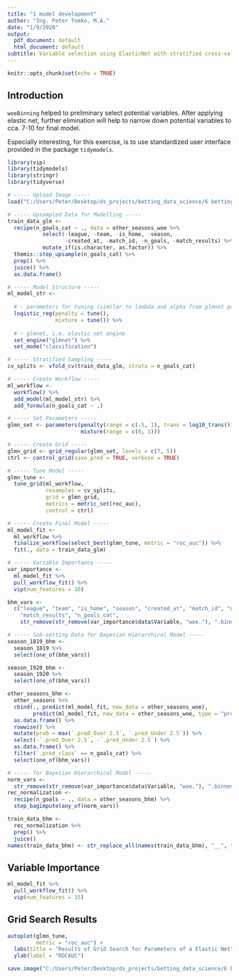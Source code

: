 ```yaml
---
title: "1 model development"
author: "Ing. Peter Tomko, M.A."
date: "1/9/2020"
output:
  pdf_document: default
  html_document: default
subtitle: Variable selection using ElasticNet with stratified cross-validation for hyper-parameter tuning
---
```


```r
knitr::opts_chunk$set(echo = TRUE)
```

## Introduction

`woeBinning` helped to preliminary select potential variables. After applying elastic net, further elimination will help to narrow down potential variables to cca. 7-10 for final model. 

Especially interesting, for this exercise, is to use standardized user interface provided in the package `tidymodels`.

```r
library(vip)
library(tidymodels)
library(stringr)
library(tidyverse)

# ----- Upload Image -----
load("C:/Users/Peter/Desktop/ds_projects/betting_data_science/6 betting/1 model development/preliminary_data/1a variable selection - binning.RData")

# ----- Upsampled Data for Modelling -----
train_data_glm <- 
  recipe(n_goals_cat ~ ., data = other_seasons_woe %>% 
           select(-league, -team, -is_home, -season, 
                  -created_at, -match_id, -n_goals, -match_results) %>%
           mutate_if(is.character, as.factor)) %>%
  themis::step_upsample(n_goals_cat) %>%
  prep() %>%
  juice() %>%
  as.data.frame()

# ----- Model Structure -----
ml_model_str <-
  
  # - parameters for tuning (similar to lambda and alpha from glmnet package)
  logistic_reg(penalty = tune(),
               mixture = tune()) %>% 
  
  # - glmnet, i.e. elastic net engine
  set_engine("glmnet") %>% 
  set_mode("classification")

# ----- Stratified Sampling -----
cv_splits <- vfold_cv(train_data_glm, strata = n_goals_cat)

# ----- Create Workflow -----
ml_workflow <- 
  workflow() %>%
  add_model(ml_model_str) %>%
  add_formula(n_goals_cat ~ .)

# ----- Set Parameters -----
glmn_set <- parameters(penalty(range = c(-5, 1), trans = log10_trans()),
                       mixture(range = c(0, 1)))

# ----- Create Grid -----
glmn_grid <- grid_regular(glmn_set, levels = c(7, 5))
ctrl <- control_grid(save_pred = TRUE, verbose = TRUE)

# ----- Tune Model -----
glmn_tune <- 
  tune_grid(ml_workflow,
            resamples = cv_splits,
            grid = glmn_grid,
            metrics = metric_set(roc_auc),
            control = ctrl)

# ----- Create Final Model -----
ml_model_fit <- 
  ml_workflow %>%
  finalize_workflow(select_best(glmn_tune, metric = "roc_auc")) %>%
  fit(., data = train_data_glm)

# ----- Variable Importance -----
var_importance <- 
  ml_model_fit %>% 
  pull_workflow_fit() %>% 
  vip(num_features = 10)

bhm_vars <- 
  c("league", "team", "is_home", "season", "created_at", "match_id", "n_goals", 
    "match_results", "n_goals_cat",
    str_remove(str_remove(var_importance$data$Variable, "woe."), ".binned"))

# ----- Sub-setting Data for Bayesian Hierarchical Model -----
season_1819_bhm <- 
  season_1819 %>%
  select(one_of(bhm_vars))

season_1920_bhm <- 
  season_1920 %>%
  select(one_of(bhm_vars))

other_seasons_bhm <- 
  other_seasons %>%
  cbind(., predict(ml_model_fit, new_data = other_seasons_woe),
        predict(ml_model_fit, new_data = other_seasons_woe, type = "prob")) %>%
  as.data.frame() %>%
  rowwise() %>%
  mutate(prob = max(`.pred_Over 2.5`, `.pred_Under 2.5`)) %>%
  select(-`.pred_Over 2.5`, -`.pred_Under 2.5`) %>%
  as.data.frame() %>%
  filter(`.pred_class` == n_goals_cat) %>%
  select(one_of(bhm_vars))

# ----- for Bayesian Hierarchical Model -----
norm_vars <- 
  str_remove(str_remove(var_importance$data$Variable, "woe."), ".binned")
rec_normalization <- 
  recipe(n_goals ~ ., data = other_seasons_bhm) %>%
  step_bagimpute(any_of(norm_vars))

train_data_bhm <- 
  rec_normalization %>%
  prep() %>%
  juice()
names(train_data_bhm) <- str_replace_all(names(train_data_bhm), "__", "_")
```

## Variable Importance

```r
ml_model_fit %>% 
  pull_workflow_fit() %>% 
  vip(num_features = 15)
```

## Grid Search Results
```r
autoplot(glmn_tune, 
         metric = "roc_auc") +
  labs(title = "Results of Grid Search for Parameters of a Elastic Net") +
  ylab(label = "ROCAUC")
```

```r
save.image("C:/Users/Peter/Desktop/ds_projects/betting_data_science/6 betting/1 model development/preliminary_data/1b elastic net modelling.RData")
```
